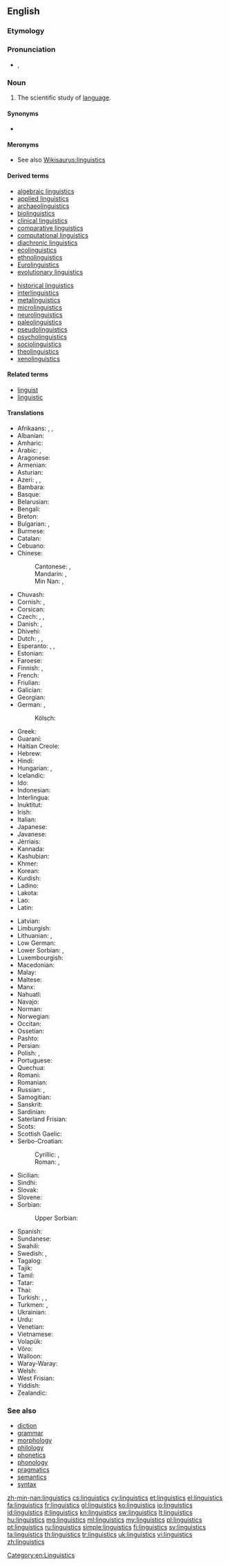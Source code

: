 ==English==

===Etymology===
{{suffix|linguist|ics|lang=en}}

===Pronunciation===
* {{IPA|/lɪŋˈɡwɪs.tɪks/}}, {{X-SAMPA|/lIN"gwIs.tIks/}}

===Noun===
{{wikipedia}}
{{en-noun|-}}

# The scientific study of [[language]].

====Synonyms====
* {{l|en|speechlore}}

====Meronyms====
* See also [[Wikisaurus:linguistics]]

====Derived terms====
{{der-top}}
* [[algebraic linguistics]]
* [[applied linguistics]]
* [[archaeolinguistics]]
* [[biolinguistics]]
* [[clinical linguistics]]
* [[comparative linguistics]]
* [[computational linguistics]]
* [[diachronic linguistics]]
* [[ecolinguistics]]
* [[ethnolinguistics]]
* [[Eurolinguistics]]
* [[evolutionary linguistics]]
{{der-mid}}
* [[historical linguistics]]
* [[interlinguistics]]
* [[metalinguistics]]
* [[microlinguistics]]
* [[neurolinguistics]]
* [[paleolinguistics]]
* [[pseudolinguistics]]
* [[psycholinguistics]]
* [[sociolinguistics]]
* [[theolinguistics]]
* [[xenolinguistics]]
{{der-bottom}}

====Related terms====
* [[linguist]]
* [[linguistic]]

====Translations====
{{trans-top|scientific study of language}}
* Afrikaans: {{t|af|taalwetenskappe}}, {{t+|af|taalkunde}}, {{t|af|linguistiek}}
* Albanian: {{t|sq|gjuhësi}}
* Amharic: {{t|am|የቋንቋ ጥናት|sc=Ethi}}
* Arabic: {{t|ar|لسانيات|f-p|tr=lisaniyaat}}, {{t|ar|علم اللغة|m|tr=3ilm al-lúgha}}
* Aragonese: {{t|an|lingüistica|f}}
* Armenian: {{t|hy|լեզվաբանություն|tr=lezvabanut’yun}}
* Asturian: {{t|ast|llingüística|f}}
* Azeri: {{t|az|dilçilik}}, {{t|az|dilşünaslıq}}, {{t|az|linqvistika}}
* Bambara: {{t|bm|kankalan}}
* Basque: {{t|eu|hizkuntzalaritza}}
* Belarusian: {{t|be|мовазнаўства|f|tr=movaznaustva}}
* Bengali: {{t+|bn|ভাষাবিজ্ঞান|sc=Beng|tr=bhāṣābijñān}}
* Breton: {{t|br|yezhoniezh|f}}
* Bulgarian: {{t+|bg|лингвистика|f|tr=lingvistika}}, {{t+|bg|езикознание|n|tr=ezikoznanie}}
* Burmese: {{t+|my|ဘာသာဗေဒ|tr=bathabeda.|sc=Mymr}}
* Catalan: {{t+|ca|lingüística|f}}
* Cebuano: {{t|ceb|linggwistiks}}
* Chinese:
*: Cantonese: {{t|yue|語言學}}, {{t|yue|语言学}}
*: Mandarin: {{t|cmn|語言學|sc=Hani}}, {{t|cmn|语言学|tr=yǔyánxué|sc=Hani}}
*: Min Nan: {{t|nan|語言學}}, {{t|nan|语言学|tr=gí-giân-ha̍k}}
* Chuvash: {{t|cv|лингвистика|tr=lingvistika|sc=Cyrl}}
* Cornish: {{t|kw|yethonieth|f}}, {{t|kw|scyens yeth}}
* Corsican: {{t|co|linguistica|f}}
* Czech: {{t+|cs|jazykověda|f}}, {{t|cs|jazykozpyt|m}}, {{t+|cs|lingvistika|f}}
* Danish: {{t|da|lingvistik|c}}, {{t|da|sprogforskning|c}}
* Dhivehi: {{t|dv|ބަހަވީ އިލްމު|sc=Thaa|tr=bahavī ‘ilmu}}
* Dutch: {{t+|nl|linguïstiek|f}}, {{t+|nl|taalkunde|f}}, {{t|nl|taalwetenschappen|f-p}}
* Esperanto: {{t|eo|lingvoscienco}}, {{t|eo|lingvistiko}}, {{t|eo|lingviko}}
* Estonian: {{t+|et|keeleteadus}}
* Faroese: {{t|fo|málfrøði}}
* Finnish: {{t+|fi|kielitiede}}, {{t+|fi|lingvistiikka}}
* French: {{t+|fr|linguistique|f}}
* Friulian: {{t|fur|lenghistiche|f}}
* Galician: {{t+|gl|lingüística|f}}
* Georgian: {{t|ka|ენათმეცნიერება|tr=enat‘metsniereba|sc=Geor}}
* German: {{t+|de|Linguistik|f}}, {{t+|de|Sprachwissenschaft|f}}
*: Kölsch: {{t|ksh|Shproocheweßßeschaff|f}}
* Greek: {{t+|el|γλωσσολογία|f}}
* Guaraní: {{t|gn|ñe'ẽkuaaty ha ñe'ẽtekuaa}}
* Haitian Creole: {{t|ht|lengwistik}}
* Hebrew: {{t+|he|בלשנות|f|tr=balshanut}}
* Hindi: {{t|hi|भाषाविज्ञान|m|tr=bhāṣāvigyān}}
* Hungarian: {{t+|hu|nyelvészet}}, {{t+|hu|nyelvtudomány}}
* Icelandic: {{t|is|málvísindi|n-p}}
* Ido: {{t+|io|linguistiko}}
* Indonesian: {{t+|id|linguistik}}
* Interlingua: {{t+|ia|linguistica}}
* Inuktitut: {{t|iu|ᐅᖄᓯᓕᕆᓂᖅ|tr=urkaasiliriniq|sc=Cans}}
* Irish: {{t|ga|teangeolaíocht|f}}
* Italian: {{t+|it|linguistica|f}}
* Japanese: {{t|ja|言語学|tr=げんごがく, gengogaku}}
* Javanese: {{t|jv|linguistik}}
* Jèrriais: {{t|roa-jer|lîndgistique|f}}
* Kannada: {{t+|kn|ಭಾಷಾ ವಿಜ್ಞಾನ|sc=Knda|tr=bhāṣā vijñāna}}
* Kashubian: {{t|csb|lingwistika|f}}
* Khmer: {{t|km|ភាសាសាស្ត្រ|tr=pʰiesaa saah|sc=Khmr}}
* Korean: {{t+|ko|언어학|tr=eoneohak}}
* Kurdish: {{t+|ku|zimannasî}}
* Ladino: {{t|lad|linguistika|f}}
* Lakota: {{t|lkt|iyápi wóuŋspe}}
* Lao: {{t+|lo|ພາສາສາດ|sc=Laoo}}
* Latin: {{t|la|linguistica|f}}
{{trans-mid}}
* Latvian: {{t|lv|valodniecība}}
* Limburgish: {{t|li|Taalweitesjap|f}}
* Lithuanian: {{t+|lt|lingvistika|f}}, {{t+|lt|kalbotyra|f}}
* Low German: {{t|nds|Spraakwetenschop|f}}
* Lower Sorbian: {{t|dsb|rěcywěda|f}}, {{t|dsb|linguistika|f}}
* Luxembourgish: {{t|lb|Sproochwëssenschaft|f}}
* Macedonian: {{t|mk|лингвистика|f|tr=lingvistika}}
* Malay: {{t|ms|linguistik}}
* Maltese: {{t|mt|lingwistika|f}}
* Manx: {{t|gv|çhengoaylleeaght|f}}
* Nahuatl: {{t+|nah|tlahtōlmatiliztli}}
* Navajo: {{t|nv|saad naalkaah}}
* Norman: {{t|roa-nor|lîndgistique}}
* Norwegian: {{t+|no|lingvistikk|m}}
* Occitan: {{t+|oc|lingüistica|f}}
* Ossetian: {{t|os|æвзагзонынад|tr=ævzagzonynad|sc=Cyrl}}
* Pashto: {{t|ps|ژبپوهنه|sc=ps-Arab}}
* Persian: {{t|fa|زبان‌شناسی|tr=zabān-šenāsi}}
* Polish: {{t+|pl|lingwistyka|f}}, {{t+|pl|językoznawstwo|n}}
* Portuguese: {{t+|pt|lingüística|f}}
* Quechua: {{t|qu|simi yachaq}}
* Romani: {{t|rom|chhibavipen}}
* Romanian: {{t|ro|lingvistică|f}}
* Russian: {{t+|ru|языкознание|n|tr=jazykoznánije}}, {{t+|ru|лингвистика|f|tr=lingvístika}}
* Samogitian: {{t|sgs|kalbuotīra|f}}
* Sanskrit: {{t|sa|भाषाविज्ञान|m|tr=bhāṣāvijñāna}}
* Sardinian: {{t|sc|linguìstica|f}}
* Saterland Frisian: {{t|stq|sproakwietenskup|f}}
* Scots: {{t|sco|lingueestics}}
* Scottish Gaelic: {{t|gd|cànanachas|m}}
* Serbo-Croatian:
*: Cyrillic: {{t|sh|лингвѝстика|f|sc=Cyrl}}, {{t|sh|језикословље|n|sc=Cyrl}}
*: Roman: {{t|sh|lingvìstika|f}}, {{t|sh|jezikoslovlje|n}}
* Sicilian: {{t|scn|linguìstica|f}}
* Sindhi: {{t+|sd|لسانيات|tr=lisāniāt|sc=sd-Arab}}
* Slovak: {{t|sk|jazykoveda|f}}
* Slovene: {{t+|sl|jezikoslovje|n}}
* Sorbian:
*: Upper Sorbian: {{t|hsb|rěčespyt|m}}
* Spanish: {{t+|es|lingüística|f}}
* Sundanese: {{t|su|linguistik}}
* Swahili: {{t+|sw|isimu}}
* Swedish: {{t+|sv|lingvistik|c}}, {{t+|sv|språkvetenskap|c}}
* Tagalog: {{t|tl|linggwistika}}
* Tajik: {{t|tg|забоншиносӣ|tr=zabonşinosˈi|sc=Cyrl}}
* Tamil: {{t+|ta|மொழியியல்|tr=moḻiyiyal}}
* Tatar: {{t|tt|тел белеме|tr=tel beleme|sc=Cyrl}}
* Thai: {{t|th|ภาษาศาสตร์|tr=paasăa sàat}}
* Turkish: {{t+|tr|dil bilimi}}, {{t+|tr|dilbilim}}, {{t+|tr|lisâniyat}}
* Turkmen: {{t|tk|dil bilimi}}, {{t|tk|lingwistika}}
* Ukrainian: {{t+|uk|мовознавство|n|tr=movoznávstvo}}
* Urdu: {{t|ur|لسانيات|tr=lisāniāt}}
* Venetian: {{t|vec|łenguìstega|f}}
* Vietnamese: {{t+|vi|ngôn ngữ học}}
* Volapük: {{t+|vo|pükav}}
* Võro: {{t|vro|keeletiidüs}}
* Walloon: {{t+|wa|linwince}}
* Waray-Waray: {{t|war|lingguwistika}}
* Welsh: {{t+|cy|ieithyddiaeth|f}}
* West Frisian: {{t|fy|taalkunde|f}}
* Yiddish: {{t|yi|לינגוויסטיק|f|tr=lingvistik|sc=Hebr}}
* Zealandic: {{t|zea|taelkunde|f}}
{{trans-bottom}}

===See also===
* [[diction]]
* [[grammar]]
* [[morphology]]
* [[philology]]
* [[phonetics]]
* [[phonology]]
* [[pragmatics]]
* [[semantics]]
* [[syntax]]

[[Category:en:Linguistics]]

[[zh-min-nan:linguistics]]
[[cs:linguistics]]
[[cy:linguistics]]
[[et:linguistics]]
[[el:linguistics]]
[[fa:linguistics]]
[[fr:linguistics]]
[[gl:linguistics]]
[[ko:linguistics]]
[[io:linguistics]]
[[id:linguistics]]
[[it:linguistics]]
[[kn:linguistics]]
[[sw:linguistics]]
[[lt:linguistics]]
[[hu:linguistics]]
[[mg:linguistics]]
[[ml:linguistics]]
[[my:linguistics]]
[[pl:linguistics]]
[[pt:linguistics]]
[[ru:linguistics]]
[[simple:linguistics]]
[[fi:linguistics]]
[[sv:linguistics]]
[[ta:linguistics]]
[[th:linguistics]]
[[tr:linguistics]]
[[uk:linguistics]]
[[vi:linguistics]]
[[zh:linguistics]]